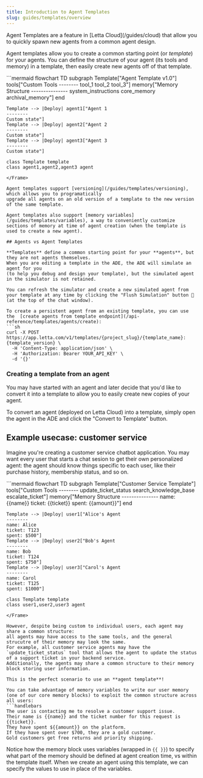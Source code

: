 ```yaml
---
title: Introduction to Agent Templates
slug: guides/templates/overview
---
```


<Tip>
Agent Templates are a feature in [Letta Cloud](/guides/cloud) that allow you to quickly spawn new agents from a common agent design.
</Tip>

Agent templates allow you to create a common starting point (or *template*) for your agents.
You can define the structure of your agent (its tools and memory) in a template,
then easily create new agents off of that template.

<Frame>
```mermaid
flowchart TD
    subgraph Template["Agent Template v1.0"]
        tools["Custom Tools
        --------
        tool_1
        tool_2
        tool_3"]
        memory["Memory Structure
        ---------------
        system_instructions
        core_memory
        archival_memory"]
    end

    Template --> |Deploy| agent1["Agent 1
    --------
    Custom state"]
    Template --> |Deploy| agent2["Agent 2
    --------
    Custom state"]
    Template --> |Deploy| agent3["Agent 3
    --------
    Custom state"]

    class Template template
    class agent1,agent2,agent3 agent
```
</Frame>

Agent templates support [versioning](/guides/templates/versioning), which allows you to programatically
upgrade all agents on an old version of a template to the new version of the same template.

Agent templates also support [memory variables](/guides/templates/variables), a way to conveniently customize
sections of memory at time of agent creation (when the template is used to create a new agent).

## Agents vs Agent Templates

**Templates** define a common starting point for your **agents**, but they are not agents themselves.
When you are editing a template in the ADE, the ADE will simulate an agent for you
(to help you debug and design your template), but the simulated agent in the simulator is not retained.

You can refresh the simulator and create a new simulated agent from your template at any time by clicking the "Flush Simulation" button 🔄 (at the top of the chat window).

To create a persistent agent from an existing template, you can use the  [create agents from template endpoint](/api-reference/templates/agents/create):
```sh
curl -X POST https://app.letta.com/v1/templates/{project_slug}/{template_name}:{template_version} \
  -H 'Content-Type: application/json' \
  -H 'Authorization: Bearer YOUR_API_KEY' \
  -d '{}'
```

### Creating a template from an agent
You may have started with an agent and later decide that you'd like to convert it into a template to allow you to easily create new copies of your agent.

To convert an agent (deployed on Letta Cloud) into a template, simply open the agent in the ADE and click the "Convert to Template" button.

## Example usecase: customer service
Imagine you're creating a customer service chatbot application.
You may want every user that starts a chat sesion to get their own personalized agent:
the agent should know things specific to each user, like their purchase history, membership status, and so on.

<Frame>
```mermaid
flowchart TD
    subgraph Template["Customer Service Template"]
        tools["Custom Tools
        --------
        update_ticket_status
        search_knowledge_base
        escalate_ticket"]
        memory["Memory Structure
        ---------------
        name: {{name}}
        ticket: {{ticket}}
        spent: {{amount}}"]
    end

    Template --> |Deploy| user1["Alice's Agent
    --------
    name: Alice
    ticket: T123
    spent: $500"]
    Template --> |Deploy| user2["Bob's Agent
    --------
    name: Bob
    ticket: T124
    spent: $750"]
    Template --> |Deploy| user3["Carol's Agent
    --------
    name: Carol
    ticket: T125
    spent: $1000"]

    class Template template
    class user1,user2,user3 agent
```
</Frame>

However, despite being custom to individual users, each agent may share a common structure:
all agents may have access to the same tools, and the general strucutre of their memory may look the same.
For example, all customer service agents may have the `update_ticket_status` tool that allows the agent to update the status of a support ticket in your backend service.
Additionally, the agents may share a common structure to their memory block storing user information.

This is the perfect scenario to use an **agent template**!

You can take advantage of memory variables to write our user memory (one of our core memory blocks) to exploit the common structure across all users:
```handlebars
The user is contacting me to resolve a customer support issue.
Their name is {{name}} and the ticket number for this request is {{ticket}}.
They have spent ${{amount}} on the platform.
If they have spent over $700, they are a gold customer.
Gold customers get free returns and priority shipping.
```

Notice how the memory block uses variables (wrapped in `{{ }}`) to specify what part of the memory should be defined at agent creation time, vs within the template itself.
When we create an agent using this template, we can specify the values to use in place of the variables.
